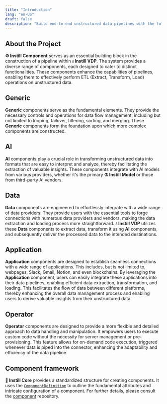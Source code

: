 ```yaml
---
title: "Introduction"
lang: "en-US"
draft: false
description: "Build end-to-end unstructured data pipelines with the full-stack AI solution - Instill Core https://github.com/instill-ai/instill-core"
---
```


## About the Project

**⚙️ Instill Component** serves as an essential building block in the construction of a
pipeline within **💧 Instill VDP**. The system provides a diverse range of
components, each designed to cater to distinct functionalities. These components
enhance the capabilities of pipelines, enabling them to effectively perform ETL
(Extract, Transform, Load) operations on unstructured data.

## Generic

**Generic** components serve as the
fundamental elements. They provide the necessary controls and operations for
data flow management, including but not limited to looping, failover, filtering,
sorting, and merging. These **Generic** components form the foundation upon
which more complex components are constructed.

## AI

**AI** components play a crucial role in transforming unstructured data into
formats that are easy to interpret and analyze, thereby facilitating the
extraction of valuable insights. These components integrate with AI models from
various providers, whether it's the primary **⚗️ Instill Model** or those from
third-party AI vendors.

## Data

**Data** components are engineered to effortlessly integrate with a wide range
of data providers. They provide users with the essential tools to forge
connections with numerous data providers and vendors, making the data extraction
and loading process more straightforward. **💧 Instill VDP** utilizes these
**Data** components to extract data, transform it using **AI** components, and
subsequently deliver the processed data to the intended destinations.

## Application

**Application** components are designed to establish seamless connections with a
wide range of applications. This includes, but is not limited to, webpages,
Slack, Gmail, Notion, and even blockchains. By leveraging the **Application**
component, users can easily integrate these applications into their data
pipelines, enabling efficient data extraction, transformation, and loading. This
facilitates the flow of data between different platforms, thereby enhancing the
overall data management process and enabling users to derive valuable insights
from their unstructured data.

## Operator

**Operator** components are designed to provide a more flexible and detailed
approach to data handling and manipulation. It empowers users to execute custom
code without the necessity for server management or pre-provisioning. This
feature allows for on-demand code execution, triggered whenever data is piped
into the connector, enhancing the adaptability and efficiency of the data
pipeline.

## Component framework

**🔮 Instill Core** provides a standardized structure for creating components.
It uses the
[`ComponentDefinition`](https://github.com/instill-ai/protobufs/blob/main/vdp/pipeline/v1beta/component_definition.proto)
to outline the fundamental attributes and intricate configuration of a
component. For further details, please consult the
[component](https://github.com/instill-ai/component) repository.

